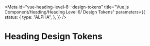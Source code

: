 <!-- @license CC0-1.0 -->


<Meta
  id="vue-heading-level-6--design-tokens"
  title="Vue.js Component/Heading/Heading Level 6/ Design Tokens"
  parameters={{
    status: {
      type: "ALPHA",
    },
  }}
/>

# Heading Design Tokens

<ComponentTokensSection tokens={tokens} definition={tokensDefinitionHeading6} component="utrecht-heading-level-6" />
